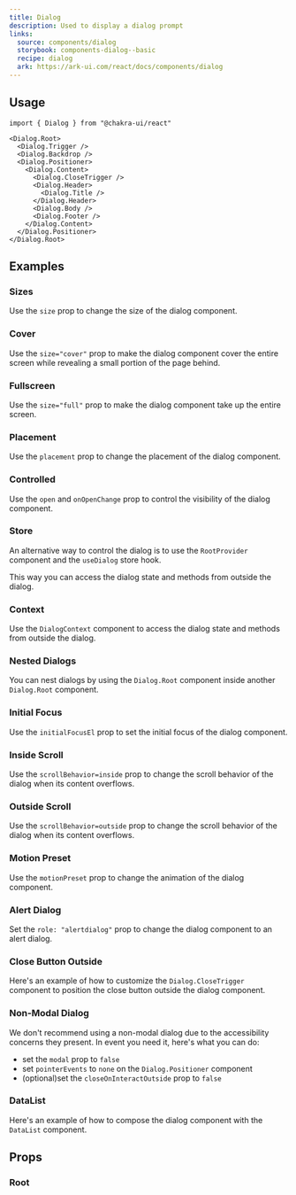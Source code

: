 ```yaml
---
title: Dialog
description: Used to display a dialog prompt
links:
  source: components/dialog
  storybook: components-dialog--basic
  recipe: dialog
  ark: https://ark-ui.com/react/docs/components/dialog
---
```


<ExampleTabs name="dialog-basic" />

## Usage

```tsx
import { Dialog } from "@chakra-ui/react"
```

```tsx
<Dialog.Root>
  <Dialog.Trigger />
  <Dialog.Backdrop />
  <Dialog.Positioner>
    <Dialog.Content>
      <Dialog.CloseTrigger />
      <Dialog.Header>
        <Dialog.Title />
      </Dialog.Header>
      <Dialog.Body />
      <Dialog.Footer />
    </Dialog.Content>
  </Dialog.Positioner>
</Dialog.Root>
```

## Examples

### Sizes

Use the `size` prop to change the size of the dialog component.

<ExampleTabs name="dialog-with-sizes" />

### Cover

Use the `size="cover"` prop to make the dialog component cover the entire screen
while revealing a small portion of the page behind.

<ExampleTabs name="dialog-with-cover" />

### Fullscreen

Use the `size="full"` prop to make the dialog component take up the entire
screen.

<ExampleTabs name="dialog-with-fullscreen" />

### Placement

Use the `placement` prop to change the placement of the dialog component.

<ExampleTabs name="dialog-with-placement" />

### Controlled

Use the `open` and `onOpenChange` prop to control the visibility of the dialog
component.

<ExampleTabs name="dialog-controlled" />

### Store

An alternative way to control the dialog is to use the `RootProvider` component
and the `useDialog` store hook.

This way you can access the dialog state and methods from outside the dialog.

<ExampleTabs name="dialog-with-store" />

### Context

Use the `DialogContext` component to access the dialog state and methods from
outside the dialog.

<ExampleTabs name="dialog-with-context" />

### Nested Dialogs

You can nest dialogs by using the `Dialog.Root` component inside another
`Dialog.Root` component.

<ExampleTabs name="dialog-nested" />

### Initial Focus

Use the `initialFocusEl` prop to set the initial focus of the dialog component.

<ExampleTabs name="dialog-with-initial-focus" />

### Inside Scroll

Use the `scrollBehavior=inside` prop to change the scroll behavior of the dialog
when its content overflows.

<ExampleTabs name="dialog-with-inside-scroll" />

### Outside Scroll

Use the `scrollBehavior=outside` prop to change the scroll behavior of the
dialog when its content overflows.

<ExampleTabs name="dialog-with-outside-scroll" />

### Motion Preset

Use the `motionPreset` prop to change the animation of the dialog component.

<ExampleTabs name="dialog-with-motion-preset" />

### Alert Dialog

Set the `role: "alertdialog"` prop to change the dialog component to an alert
dialog.

<ExampleTabs name="dialog-with-role" />

### Close Button Outside

Here's an example of how to customize the `Dialog.CloseTrigger` component to
position the close button outside the dialog component.

<ExampleTabs name="dialog-with-close-outside" />

### Non-Modal Dialog

We don't recommend using a non-modal dialog due to the accessibility concerns
they present. In event you need it, here's what you can do:

- set the `modal` prop to `false`
- set `pointerEvents` to `none` on the `Dialog.Positioner` component
- (optional)set the `closeOnInteractOutside` prop to `false`

<ExampleTabs name="dialog-non-modal" />

### DataList

Here's an example of how to compose the dialog component with the `DataList`
component.

<ExampleTabs name="dialog-with-datalist" />

## Props

### Root

<PropTable component="Dialog" part="Root" />
